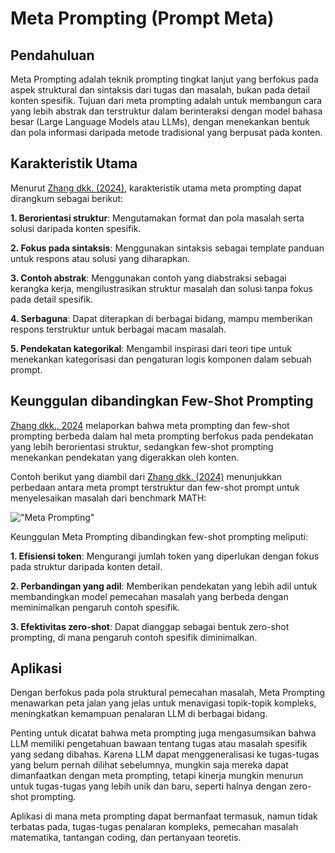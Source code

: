 
# Meta Prompting (Prompt Meta)

## Pendahuluan

Meta Prompting adalah teknik prompting tingkat lanjut yang berfokus pada aspek struktural dan sintaksis dari tugas dan masalah, bukan pada detail konten spesifik. Tujuan dari meta prompting adalah untuk membangun cara yang lebih abstrak dan terstruktur dalam berinteraksi dengan model bahasa besar (Large Language Models atau LLMs), dengan menekankan bentuk dan pola informasi daripada metode tradisional yang berpusat pada konten.

## Karakteristik Utama

Menurut [Zhang dkk. (2024)](https://arxiv.org/abs/2311.11482), karakteristik utama meta prompting dapat dirangkum sebagai berikut:

**1. Berorientasi struktur**: Mengutamakan format dan pola masalah serta solusi daripada konten spesifik.

**2. Fokus pada sintaksis**: Menggunakan sintaksis sebagai template panduan untuk respons atau solusi yang diharapkan.

**3. Contoh abstrak**: Menggunakan contoh yang diabstraksi sebagai kerangka kerja, mengilustrasikan struktur masalah dan solusi tanpa fokus pada detail spesifik.

**4. Serbaguna**: Dapat diterapkan di berbagai bidang, mampu memberikan respons terstruktur untuk berbagai macam masalah.

**5. Pendekatan kategorikal**: Mengambil inspirasi dari teori tipe untuk menekankan kategorisasi dan pengaturan logis komponen dalam sebuah prompt.

## Keunggulan dibandingkan Few-Shot Prompting

[Zhang dkk., 2024](https://arxiv.org/abs/2311.11482) melaporkan bahwa meta prompting dan few-shot prompting berbeda dalam hal meta prompting berfokus pada pendekatan yang lebih berorientasi struktur, sedangkan few-shot prompting menekankan pendekatan yang digerakkan oleh konten.

Contoh berikut yang diambil dari [Zhang dkk. (2024)](https://arxiv.org/abs/2311.11482) menunjukkan perbedaan antara meta prompt terstruktur dan few-shot prompt untuk menyelesaikan masalah dari benchmark MATH:

!["Meta Prompting"](../../../img/techniques/meta-prompting.png)

Keunggulan Meta Prompting dibandingkan few-shot prompting meliputi:

**1. Efisiensi token**: Mengurangi jumlah token yang diperlukan dengan fokus pada struktur daripada konten detail.

**2. Perbandingan yang adil**: Memberikan pendekatan yang lebih adil untuk membandingkan model pemecahan masalah yang berbeda dengan meminimalkan pengaruh contoh spesifik.

**3. Efektivitas zero-shot**: Dapat dianggap sebagai bentuk zero-shot prompting, di mana pengaruh contoh spesifik diminimalkan.

## Aplikasi

Dengan berfokus pada pola struktural pemecahan masalah, Meta Prompting menawarkan peta jalan yang jelas untuk menavigasi topik-topik kompleks, meningkatkan kemampuan penalaran LLM di berbagai bidang.

Penting untuk dicatat bahwa meta prompting juga mengasumsikan bahwa LLM memiliki pengetahuan bawaan tentang tugas atau masalah spesifik yang sedang dibahas. Karena LLM dapat menggeneralisasi ke tugas-tugas yang belum pernah dilihat sebelumnya, mungkin saja mereka dapat dimanfaatkan dengan meta prompting, tetapi kinerja mungkin menurun untuk tugas-tugas yang lebih unik dan baru, seperti halnya dengan zero-shot prompting.

Aplikasi di mana meta prompting dapat bermanfaat termasuk, namun tidak terbatas pada, tugas-tugas penalaran kompleks, pemecahan masalah matematika, tantangan coding, dan pertanyaan teoretis.

